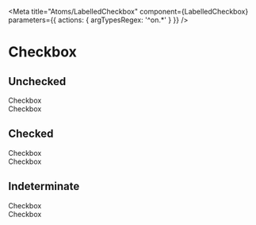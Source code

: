 
<Meta title="Atoms/LabelledCheckbox"
  component={LabelledCheckbox}
  parameters={{ actions: { argTypesRegex: '^on.\*' } }}
/>

# Checkbox

## Unchecked
<Canvas>
  <Story name='Unchecked'>
    <div className='background-light'>
      <LabelledCheckbox>Checkbox</LabelledCheckbox>
    </div>
    <div className='background-dark'>
      <LabelledCheckbox>Checkbox</LabelledCheckbox>
    </div>
  </Story>
</Canvas>

## Checked
<Canvas>
  <Story name='Checked'>
    <div className='background-light'>
      <LabelledCheckbox checked>Checkbox</LabelledCheckbox>
    </div>
    <div className='background-dark'>
      <LabelledCheckbox checked>Checkbox</LabelledCheckbox>
    </div>
  </Story>
</Canvas>

## Indeterminate
<Canvas>
  <Story name='Indeterminate'>
    <div className='background-light'>
      <LabelledCheckbox checked={true} indeterminate>Checkbox</LabelledCheckbox>
    </div>
    <div className='background-dark'>
      <LabelledCheckbox checked={false} indeterminate>Checkbox</LabelledCheckbox>
    </div>
  </Story>
</Canvas>
